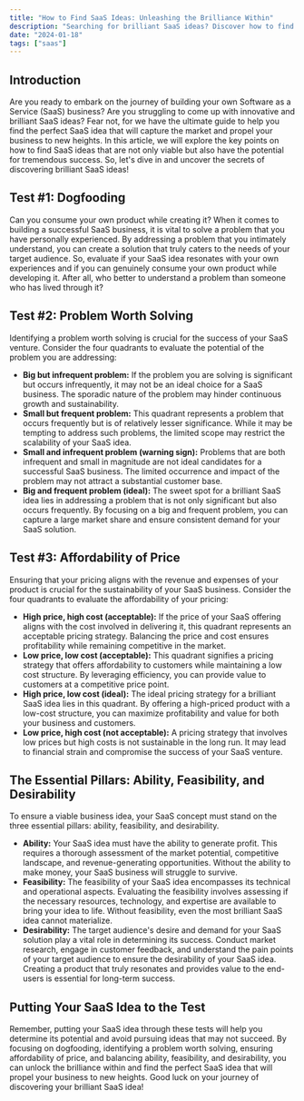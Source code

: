 ```yaml
---
title: "How to Find SaaS Ideas: Unleashing the Brilliance Within"
description: "Searching for brilliant SaaS ideas? Discover how to find the perfect SaaS idea that solves significant problems, aligns with pricing, and ensures desirability. Unleash the brilliance within!"
date: "2024-01-18"
tags: ["saas"]
---
```


## Introduction

Are you ready to embark on the journey of building your own Software as a Service (SaaS) business? Are you struggling to come up with innovative and brilliant SaaS ideas? Fear not, for we have the ultimate guide to help you find the perfect SaaS idea that will capture the market and propel your business to new heights. In this article, we will explore the key points on how to find SaaS ideas that are not only viable but also have the potential for tremendous success. So, let's dive in and uncover the secrets of discovering brilliant SaaS ideas!

## Test #1: Dogfooding

Can you consume your own product while creating it? When it comes to building a successful SaaS business, it is vital to solve a problem that you have personally experienced. By addressing a problem that you intimately understand, you can create a solution that truly caters to the needs of your target audience. So, evaluate if your SaaS idea resonates with your own experiences and if you can genuinely consume your own product while developing it. After all, who better to understand a problem than someone who has lived through it?

## Test #2: Problem Worth Solving

Identifying a problem worth solving is crucial for the success of your SaaS venture. Consider the four quadrants to evaluate the potential of the problem you are addressing:

- **Big but infrequent problem:** If the problem you are solving is significant but occurs infrequently, it may not be an ideal choice for a SaaS business. The sporadic nature of the problem may hinder continuous growth and sustainability.
- **Small but frequent problem:** This quadrant represents a problem that occurs frequently but is of relatively lesser significance. While it may be tempting to address such problems, the limited scope may restrict the scalability of your SaaS idea.
- **Small and infrequent problem (warning sign):** Problems that are both infrequent and small in magnitude are not ideal candidates for a successful SaaS business. The limited occurrence and impact of the problem may not attract a substantial customer base.
- **Big and frequent problem (ideal):** The sweet spot for a brilliant SaaS idea lies in addressing a problem that is not only significant but also occurs frequently. By focusing on a big and frequent problem, you can capture a large market share and ensure consistent demand for your SaaS solution.

## Test #3: Affordability of Price

Ensuring that your pricing aligns with the revenue and expenses of your product is crucial for the sustainability of your SaaS business. Consider the four quadrants to evaluate the affordability of your pricing:

- **High price, high cost (acceptable):** If the price of your SaaS offering aligns with the cost involved in delivering it, this quadrant represents an acceptable pricing strategy. Balancing the price and cost ensures profitability while remaining competitive in the market.
- **Low price, low cost (acceptable):** This quadrant signifies a pricing strategy that offers affordability to customers while maintaining a low cost structure. By leveraging efficiency, you can provide value to customers at a competitive price point.
- **High price, low cost (ideal):** The ideal pricing strategy for a brilliant SaaS idea lies in this quadrant. By offering a high-priced product with a low-cost structure, you can maximize profitability and value for both your business and customers.
- **Low price, high cost (not acceptable):** A pricing strategy that involves low prices but high costs is not sustainable in the long run. It may lead to financial strain and compromise the success of your SaaS venture.

## The Essential Pillars: Ability, Feasibility, and Desirability

To ensure a viable business idea, your SaaS concept must stand on the three essential pillars: ability, feasibility, and desirability.

- **Ability:** Your SaaS idea must have the ability to generate profit. This requires a thorough assessment of the market potential, competitive landscape, and revenue-generating opportunities. Without the ability to make money, your SaaS business will struggle to survive.
- **Feasibility:** The feasibility of your SaaS idea encompasses its technical and operational aspects. Evaluating the feasibility involves assessing if the necessary resources, technology, and expertise are available to bring your idea to life. Without feasibility, even the most brilliant SaaS idea cannot materialize.
- **Desirability:** The target audience's desire and demand for your SaaS solution play a vital role in determining its success. Conduct market research, engage in customer feedback, and understand the pain points of your target audience to ensure the desirability of your SaaS idea. Creating a product that truly resonates and provides value to the end-users is essential for long-term success.

## Putting Your SaaS Idea to the Test

Remember, putting your SaaS idea through these tests will help you determine its potential and avoid pursuing ideas that may not succeed. By focusing on dogfooding, identifying a problem worth solving, ensuring affordability of price, and balancing ability, feasibility, and desirability, you can unlock the brilliance within and find the perfect SaaS idea that will propel your business to new heights. Good luck on your journey of discovering your brilliant SaaS idea!
